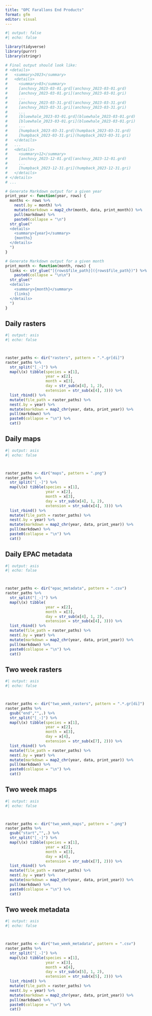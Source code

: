 ```yaml
---
title: "OPC Farallons End Products"
format: gfm
editor: visual
---
```


```r
#| output: false
#| echo: false

library(tidyverse)
library(purrr)
library(stringr)

# Final output should look like:
# <details>
#   <summary>2023</summary>
#   <details>
#     <summary>03</summary>
#     [anchovy_2023-03-01.grd](anchovy_2023-03-01.grd)
#     [anchovy_2023-03-01.gri](anchovy_2023-03-01.gri)
#     ...
#     [anchovy_2023-03-31.grd](anchovy_2023-03-31.grd)
#     [anchovy_2023-03-31.gri](anchovy_2023-03-31.gri)
#     ...
#     [bluewhale_2023-03-01.grd](bluewhale_2023-03-01.grd)
#     [bluewhale_2023-03-01.gri](bluewhale_2023-03-01.gri)
#     ...
#     [humpback_2023-03-31.grd](humpback_2023-03-31.grd)
#     [humpback_2023-03-31.gri](humpback_2023-03-31.gri)
#   </details>
#   ...
#   <details>
#     <summary>12</summary>
#     [anchovy_2023-12-01.grd](anchovy_2023-12-01.grd)
#     ...
#     [humpback_2023-12-31.gri](humpback_2023-12-31.gri)
#   </details>
# </details>
# ...

# Generate Markdown output for a given year
print_year <- function(year, rows) {
  months <- rows %>% 
    nest(.by = month) %>% 
    mutate(markdown = map2_chr(month, data, print_month)) %>% 
    pull(markdown) %>% 
    paste0(collapse = "\n")
  str_glue("
  <details>
    <summary>{year}</summary>
    {months}
  </details>
  ")
}

# Generate Markdown output for a given month
print_month <- function(month, rows) {
  links <- str_glue("[{rows$file_path}]({rows$file_path})") %>% 
    paste0(collapse = "\n\n")
  str_glue("
  <details>
    <summary>{month}</summary>
    {links}
  </details>
  ")
}

```

## Daily rasters

```r
#| output: asis
#| echo: false



raster_paths <- dir("rasters", pattern = ".*.gr[di]") 
raster_paths %>% 
  str_split("[_-]") %>% 
  map(\(x) tibble(species = x[1],
                  year = x[2],
                  month = x[3],
                  day = str_sub(x[4], 1, 2),
                  extension = str_sub(x[4], 3))) %>% 
  list_rbind() %>% 
  mutate(file_path = raster_paths) %>% 
  nest(.by = year) %>% 
  mutate(markdown = map2_chr(year, data, print_year)) %>% 
  pull(markdown) %>% 
  paste0(collapse = "\n") %>% 
  cat()

```

## Daily maps

```r
#| output: asis
#| echo: false



raster_paths <- dir("maps", pattern = ".png") 
raster_paths %>% 
  str_split("[_-]") %>% 
  map(\(x) tibble(species = x[1],
                  year = x[2],
                  month = x[3],
                  day = str_sub(x[4], 1, 2),
                  extension = str_sub(x[4], 3))) %>% 
  list_rbind() %>% 
  mutate(file_path = raster_paths) %>% 
  nest(.by = year) %>% 
  mutate(markdown = map2_chr(year, data, print_year)) %>% 
  pull(markdown) %>% 
  paste0(collapse = "\n") %>% 
  cat()

```

## Daily EPAC metadata

```r
#| output: asis
#| echo: false



raster_paths <- dir("epac_metadata", pattern = ".csv") 
raster_paths %>% 
  str_split("[_-]") %>% 
  map(\(x) tibble(
                  year = x[2],
                  month = x[3],
                  day = str_sub(x[4], 1, 2),
                  extension = str_sub(x[4], 3))) %>% 
  list_rbind() %>% 
  mutate(file_path = raster_paths) %>% 
  nest(.by = year) %>% 
  mutate(markdown = map2_chr(year, data, print_year)) %>% 
  pull(markdown) %>% 
  paste0(collapse = "\n") %>% 
  cat()

```

## Two week rasters

```r
#| output: asis
#| echo: false



raster_paths <- dir("two_week_rasters", pattern = ".*.gr[di]") 
raster_paths %>% 
  gsub("end","",.) %>% 
  str_split("[_-]") %>% 
  map(\(x) tibble(species = x[1],
                  year = x[2],
                  month = x[3],
                  day = x[4],
                  extension = str_sub(x[7], 2))) %>% 
  list_rbind() %>% 
  mutate(file_path = raster_paths) %>% 
  nest(.by = year) %>% 
  mutate(markdown = map2_chr(year, data, print_year)) %>% 
  pull(markdown) %>% 
  paste0(collapse = "\n") %>% 
  cat()

```

## Two week maps

```r
#| output: asis
#| echo: false



raster_paths <- dir("two_week_maps", pattern = ".png") 
raster_paths %>% 
  gsub("start","",.) %>% 
  str_split("[_-]") %>% 
  map(\(x) tibble(species = x[1],
                  year = x[2],
                  month = x[3],
                  day = x[4],
                  extension = str_sub(x[7], 2))) %>% 
  list_rbind() %>% 
  mutate(file_path = raster_paths) %>% 
  nest(.by = year) %>% 
  mutate(markdown = map2_chr(year, data, print_year)) %>% 
  pull(markdown) %>% 
  paste0(collapse = "\n") %>% 
  cat()

```

## Two week metadata

```r
#| output: asis
#| echo: false



raster_paths <- dir("two_week_metadata", pattern = ".csv") 
raster_paths %>% 
  str_split("[_-]") %>% 
  map(\(x) tibble(species = x[1],
                  year = x[3],
                  month = x[4],
                  day = str_sub(x[5], 1, 2),
                  extension = str_sub(x[5], 2))) %>% 
  list_rbind() %>% 
  mutate(file_path = raster_paths) %>% 
  nest(.by = year) %>% 
  mutate(markdown = map2_chr(year, data, print_year)) %>% 
  pull(markdown) %>% 
  paste0(collapse = "\n") %>% 
  cat()

```
